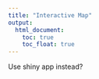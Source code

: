 ```yaml
---
title: "Interactive Map"
output: 
  html_document:
    toc: true
    toc_float: true
---
```


Use shiny app instead?